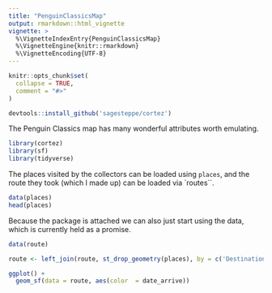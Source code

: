 ```yaml
---
title: "PenguinClassicsMap"
output: rmarkdown::html_vignette
vignette: >
  %\VignetteIndexEntry{PenguinClassicsMap}
  %\VignetteEngine{knitr::rmarkdown}
  %\VignetteEncoding{UTF-8}
---
```


```r
knitr::opts_chunk$set(
  collapse = TRUE,
  comment = "#>"
)
```


```r
devtools::install_github('sagesteppe/cortez')
```

The Penguin Classics map has many wonderful attributes worth emulating. 

```r
library(cortez)
library(sf)
library(tidyverse)
```

The places visited by the collectors can be loaded using `places`, and the route they took (which I made up) can be loaded via `routes``. 

```r
data(places)
head(places)
```

Because the package is attached we can also just start using the data, which is currently held as a promise. 

```r
data(route)

route <- left_join(route, st_drop_geometry(places), by = c('Destination' = 'location.english'))

ggplot() + 
  geom_sf(data = route, aes(color  = date_arrive))
```


